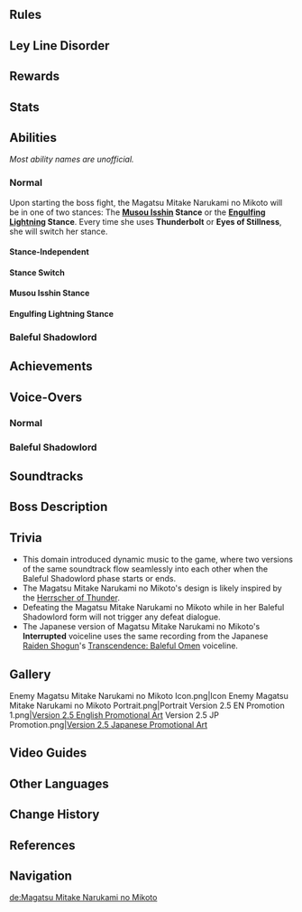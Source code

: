 {{About|the Weekly Boss|the character|The Shogun|the playable character|Raiden Shogun}}
{{Enemy Infobox
|name      = Magatsu Mitake Narukami no Mikoto
|image     = 
<gallery>
Enemy Magatsu Mitake Narukami no Mikoto.png|Archive
Enemy Magatsu Mitake Narukami no Mikoto Full Artwork.png|Full Art
</gallery>
|type      = Weekly Bosses
|title     = Raiden no Inazuma Tono
|family    = Enemies of Note
|dmgtype   = Electro
|weakpoint = no
|ability1  = Fury
|ability2  = Shield
|ability3  = Energy Drain
|ability4  = Teleport
|ability5  = Pushing Vacuum Field
|ability6  = Energy Generation
|ability7  = HP Loss
|voiceEN   = [[imdb:nm3304361|Anne Yatco]]<ref>Twitter: [https://twitter.com/GenshinImpact/status/1430771997605339137 EN VA Announcement]</ref>
|voiceCN   = [https://zh.moegirl.org.cn/菊花花 Juhuahua ({{zh|菊花花}})]<ref>Official Genshin Impact Chinese Website: [https://ys.mihoyo.com/main/news/detail/16261 Raiden Shogun]</ref>
|voiceJP   = {{w|Miyuki Sawashiro|Sawashiro Miyuki ({{ja|沢城みゆき}})}}<ref>Twitter: [https://twitter.com/Genshin_7/status/1413467811591069702 JP VA Announcement]</ref>
|voiceKR   = {{w|ko:박지윤_(성우)|Park Ji-yoon ({{ko|박지윤}})}}<ref>Twitter: [https://twitter.com/genshinimpactkr/status/1430773982895222785 KR VA Announcement]</ref>
|location  = [[End of the Oneiric Euthymia]]
}}
{{Enemy Intro}}

==Rules==
{{Transclude|End of the Oneiric Euthymia|Rules}}

==Ley Line Disorder==
{{Transclude|End of the Oneiric Euthymia|Ley Line Disorder}}

==Rewards==
{{Transclude|End of the Oneiric Euthymia|Rewards}}

==Stats==
{{Enemy Stats
|res1 = Normal

|res2         = Baleful Shadowlord
|resglobal2   = 210%

|res3         = Stunned
|resglobal3   = &minus;50%

|res_title = State
|hp_ratio  = 40
|hp_type   = 2
|atk_ratio = 12
|atk_type  = 2
}}

==Abilities==
''Most ability names are unofficial.''

===Normal===
Upon starting the boss fight, the Magatsu Mitake Narukami no Mikoto will be in one of two stances: The '''[[Musou Isshin]] Stance''' or the '''[[Engulfing Lightning]] Stance'''. Every time she uses '''Thunderbolt''' or '''Eyes of Stillness''', she will switch her stance.

====Stance-Independent====
{{Enemy Attacks
|enemy = Magatsu Mitake Narukami no Mikoto

|name_1 = Ominous Destiny
|desc_1 = The Magatsu Mitake Narukami no Mikoto will accumulate [[Fury|Ominous Destiny]]. Ominous Destiny has a max value of '''900'''. When Ominous Destiny reaches max, she will enter her Baleful Shadowlord state.
* Every 2 seconds, the Magatsu Mitake Narukami no Mikoto gains '''20''' Ominous Destiny.
* When the Magatsu Mitake Narukami no Mikoto hits the player, she gains '''40''' Ominous Destiny. This form of Ominous Destiny accumulation can be triggered once every 2 seconds.

|name_2 = Shield
|desc_2 = When attacked by the player using melee attacks, raises a shield around her that blocks all incoming melee DMG. After being attacked a certain amount of times in this state, drops her shield and performs a counterattack, dealing '''33.3% ATK''', '''8.3% ATK × 3''' as {{Color|Electro DMG}} in the '''Musou Isshin Stance''' or '''16.6% ATK''', '''33.3% ATK''' as {{Color|Electro DMG}} in the '''Engulfing Lightning Stance'''.
* The counterattack can only be triggered after she has successfully defended from '''4''' attacks while shielded.
* After she successfully defending from 4 attacks, any further attacks will have a probability to trigger the counter. This probability increases with every successful defense.
** The counterattack trigger probability is calculated as:<br><math>\text{Probability} = 10 \% \times \text{Successful Defense Count While Shielded}</math>
* The defense count resets to zero '''1.25''' seconds after successfully shielding an attack if not followed up by another. Therefore, slow attacks are less likely to trigger the counterattack.
|caption_2 = Musou Isshin Stance
|file_2_2 = Magatsu Mitake Narukami no Mikoto Shield 2
|caption_2_2 = Engulfing Lightning Stance
|strat_2 = Use ranged attacks to ignore this ability completely; Use high [[poise damage]] attacks to stun her more easily; When the counterattack is triggered, dash behind her to evade.

|name_3 = Stun Recovery
|desc_3 = When recovering from a stunned state, deals '''8.3% ATK''' {{Color|Electro DMG}} around her.

|name_4 = Follow-Up
|desc_4 = If the player is behind the Magatsu Mitake Narukami no Mikoto shortly after she performs '''Slash Combo 1''', '''Slash Combo 3''', '''Cross-Slash''', '''Lightning Summon''', '''Lightning Blade''', or '''Stun Recovery''', swiftly turns around to perform an additional attack.
* In the '''Musou Isshin Stance''', performs a flurry of slashes, dealing '''50% ATK''' as {{Color|Electro DMG}}.
* In the '''Engulfing Lightning Stance''', performs a slash. Explosions will also occur on the ground along the slash's path. The slash and the explosion each deals '''25% ATK''' as {{Color|Electro DMG}}.
|file_4 = Magatsu Mitake Narukami no Mikoto Cross Slash 2
|caption_4 = Musou Isshin Stance
|file_4_2 = Magatsu Mitake Narukami no Mikoto Lightning Summon 2
|caption_4_2 = Engulfing Lightning Stance
}}

====Stance Switch====
{{Enemy Attacks
|enemy = Magatsu Mitake Narukami no Mikoto

|name_1 = Thunderbolt
|desc_1 = Deals '''16.6% ATK''' as {{Color|Electro DMG}} in front of her and switches to the '''Musou Isshin Stance'''. Afterwards, periodically summons thunderbolts that strike the ground, dealing '''16.6% ATK''' as {{Color|Electro DMG}}.

|name_2 = Eyes of Stillness
|desc_2 = Deals '''16.6% ATK''' as {{Color|Electro DMG}} in front of her and switches to the '''Engulfing Lightning Stance'''. Afterwards, periodically summons multiple eyes around the arena that unleash a flurry of slashes shortly after appearing, dealing '''5.6% ATK × 4''' as {{Color|Electro DMG}}.
|strat_2 = Run in a small circle repeatedly. This will trick the game and make the eyes spawn out of the player's path. Alternatively, react fast and dash as soon as an eye spawns.
}}

====Musou Isshin Stance====
{{Enemy Attacks
|enemy = Magatsu Mitake Narukami no Mikoto

|name_1 = Slash Combo 1
|desc_1 = Performs six consecutive strikes, dealing '''8.3% ATK''', '''8.3% ATK''', '''16.6% ATK''', '''8.3% ATK''', '''8.3% ATK''', '''16.6% ATK''' as {{Color|Electro DMG}}. This may be used at the beginning of the fight if the player approaches close to her.
|strat_1 = Run away and beware of the 4th strike which has massive range.

|name_2 = Slash Combo 2
|desc_2 = Dashes at the player, performs a circular slash, and quickly dash to the player behind the player to perform another slash. The circular slash deals '''8.3% ATK × 2''', the dash and the slash deals '''16.6% ATK, 33.3% ATK''' respectively as {{Color|Electro DMG}}.
|file_2 = Magatsu Mitake Narukami no Mikoto Slash Combo 3
|strat_2 = Prepare for this attack when near the boss or when the boss teleports to you. Dash away as soon as she raises her blade, then dash towards her shortly after the first spinning slash.

|name_3 = Cross-Slash
|desc_3 = Dashes towards the player and slashes twice in a cross pattern. The initial dash, the first slash and the second slash deal '''16.6% ATK''', '''8.3% ATK''', and '''58.3% ATK''' respectively as {{Color|Electro DMG}}. This is usually used at the beginning of the fight in the sword stance if the player is near her. 
|file_3 = Magatsu Mitake Narukami no Mikoto Cross Slash 1
|strat_3 = Dash i-frame towards her.

|name_4 = Unbending Lightning
|desc_4 = Launches three discs followed by a horizontal blade at the player. The discs and the horizontal blade each deal '''33.3% ATK''' and '''50% ATK''' respectively as {{Color|Electro DMG}} on contact. This is always use at the beginning of the fight in the sword stance if the player is far away from her.
|strat_4 = Dash sideways when she launches the first and third discs. The horizontal blade is slow and easily avoided.

|name_5 = Illusions
|desc_5 = Separates herself into four illusions that periodically slash at the player, dealing {{Color|Electro DMG}} and launching lightning blades that deal {{Color|Electro DMG}} on contact. Hitting an illusion three times will destroy it.
* One of the illusions will launch two lightning blades in a cross pattern at once, indicating that it is the special illusion. Destroying this illusion will temporarily stun the Magatsu Mitake Narukami no Mikoto. When destroyed, an invisible explosion will hit players in close proximity. This explosion deals no DMG and applies no elemental status, but can trigger hit-related effects.
* The slashes and launched blades from the regular illusions and the special illusion deal '''8.3% ATK''' and '''16.6% ATK''' respectively as {{Color|Electro DMG}}. Staying near any of the illusion will deal repeated damage.
* Destroying the illusion opposite of the special illusion will cause it to explode, dealing '''33.3% ATK''' as {{Color|Electro DMG}}.
*This entire attack sequence is repeated 3 times if the real illusion is not destroyed.

|name_6 = Musou no Hitotachi
|desc_6 = The Magatsu Mitake Narukami no Mikoto [[Vacuum Field|pushes]] nearby players away from her, while Electro seeds descend around the arena, each dealing '''66.6% ATK''' as {{Color|Electro DMG}} upon landing creating a field that deals '''12.5% ATK''' as {{Color|Electro DoT}}. The Magatsu Mitake Narukami no Mikoto then unleashes a flurry of slashes that temporarily freezes players in place within its AoE, dealing '''33.3% ATK × 4''' and '''100% ATK''' as {{Color|Electro DMG}}.
|strat_6 = The edge of the arena is completely unaffected by this attack. Stay at the edge of the arena until the attack is over.
}}

====Engulfing Lightning Stance====
{{Enemy Attacks
|enemy = Magatsu Mitake Narukami no Mikoto

|name_1 = Slash Combo 3
|desc_1 = Performs three consecutive slashes around her. After the last slash, summons lightning in a large area around her. Each hit deals '''16.6% ATK''' as {{Color|Electro DMG}}. This attack is always used when the Magatsu Mitake Narukami no Mikoto teleports to the player's left side.
|file_1 = Magatsu Mitake Narukami no Mikoto Slash Combo 2
|strat_1 = Beware of this attack when the boss teleports to your left. Run away from the AoE. Optionally, dash i-frame the third and fourth hits to close distance.

|name_2 = Slash Combo 4
|desc_2 = Spins her polearm before dashing at the player and performing four consecutive strikes, dealing '''16.6% ATK''', '''8.3% ATK''', '''16.6% ATK''', '''25% ATK''' as {{Color|Electro DMG}}. The initial slash of this combo cannot be dodged using [[Sprinting#Dash|dash]] [[Invincibility Frames|i-frames]].
|strat_2 = Outdistance this attack or dash towards the right when she performs the initial slash.

|name_3 = Lightning Summon
|desc_3 = Spins her polearm and summons lightning in a large area around her, dealing '''66.6% ATK''' as {{Color|Electro DMG}}. This attack cannot be dodged using [[Sprinting#Dash|dash]] [[Invincibility Frames|i-frames]]. This attack is always used when the Magatsu Mitake Narukami no Mikoto teleports to the player's right side.
|file_3 = Magatsu Mitake Narukami no Mikoto Lightning Summon 1
|strat_3 = Beware of this attack when the boss teleports to your right. Immediately start running out of the AoE when she starts spinning her polearm.

|name_4 = Lightning Blade
|desc_4 = Performs an upward slash, dealing '''33.3% ATK''' as {{Color|Electro DMG}} and launching a fast vertical blade forward that deals '''33.3% ATK''' as {{Color|Electro DMG}} to characters in its path. This attack is often used as a follow-up to '''Slash Combo 3''' but can also be used individually.
|strat_4 = Prepare for this attack when far from the boss. Dash to avoid.
|file_4 = Magatsu Mitake Narukami no Mikoto Thunderblade

|name_5 = Magatsu Electroculi
|desc_5 = Summons a Magatsu Electroculus at the center of the arena. If not destroyed after a period of time, the Magatsu Electroculus explodes violently, dealing '''116.6% ATK''' as {{Color|Electro DMG}}. Destroying the Magatsu Electroculus will temporarily stun the Magatsu Mitake Narukami no Mikoto.
|file_5 = Magatsu Mitake Narukami no Mikoto Magatsu Electroculi 1
|strat_5 = Use fast-hitting attacks to destroy the Magatsu Electroculus to stun her.

|name_6 = Magatsu Electroculi (Enhanced)
|desc_6 = Summons three Magatsu Electroculi around the arena while [[Vacuum Field|pushing]] nearby players away from her, dealing '''16.6% ATK''' as {{Color|Electro DMG}}. Each Electroculus marks a large area around itself and charges. If not destroyed after a period of time, the Magatsu Electroculi explode violently, each dealing '''133.3% ATK''' as {{Color|Electro DMG}} across its marked area. Repeated hits have their DMG reduced according to the [[Damage Sequence]].
|file_6 = Magatsu Mitake Narukami no Mikoto Magatsu Electroculi 2
|strat_6 = Use fast-hitting attacks to destroy the closest Magatsu Electroculus and stay in the safe zone.
}}

===Baleful Shadowlord===
{{Enemy Attacks
|enemy = Magatsu Mitake Narukami no Mikoto

|name_1 = Baleful Shadowlord Form
|desc_1 = When '''Ominous Destiny''' reaches max, the Magatsu Mitake Narukami no Mikoto enters the Baleful Shadowlord form, gaining stronger attacks as well as an {{Electro}} [[shield]] that greatly increases her [[RES]]. This shield will be drained by '''8 GU''' ('''~8.3%''') every 10 seconds. This shield is weakest to {{Cryo}}, {{Pyro}}, and {{Dendro}}. Once the shield is depleted, the Magatsu Mitake Narukami no Mikoto will exit the Baleful Shadowlord form, completely recharge all party members' [[Energy]] and become stunned for a period of time with lowered RES.
{{Elemental Shield Data|Electro|96}}

|name_2 = Energy Drain
|desc_2 = While the Magatsu Mitake Narukami no Mikoto is in the Baleful Shadowlord form, active characters will lose 20 Energy every 5 seconds.

|name_3 = Energy Generation
|desc_3 = While the Magatsu Mitake Narukami no Mikoto is in the Baleful Shadowlord form, triggering [[Elemental Reactions]] on her will generate 3 [[Energy|Non-Elemental Energy Particles]]. This generation has a cooldown of 1.5s.

|name_4 = Slash Combo 1
|desc_4 = If the player is in front of the Magatsu Mitake Narukami no Mikoto, performs two horizontal slashes and shoots a bolt at the ground in front of her, dealing '''16.6% ATK''', '''25% ATK''', '''16.6% ATK''' as {{Color|Electro DMG}}. The bolt explodes after a short period of time, dealing '''33.3% ATK''' as {{Color|Electro DMG}}.
|file_4 = Magatsu Mitake Narukami no Mikoto Slash Combo
|strat_4 = Dash behind her to avoid the entire combo.

|name_5 = Slash Combo 2
|desc_5 = If the player is behind the Magatsu Mitake Narukami no Mikoto, swiftly turns and performs a slash. Following the slash, lightning strike the ground along the slash's path, and the Magatsu Mitake Narukami no Mikoto shoots a bolt at the ground in front of her that explodes after a short period of time. The slash, the lightning strikes, the bolt's landing and the bolt's explosion deal '''66.6% ATK''', '''8.3% ATK x 2''', '''16.6% ATK''', and '''33.3% ATK''' respectively as {{Color|Electro DMG}}.
|file_5 = Magatsu Mitake Narukami no Mikoto Slash Combo 2.2
|strat_5 = Dash i-frame towards her around half a second after she raises her blade.

|name_6 = Downward Slash
|desc_6 = Marks a large area in front of her as she charges her blade, dealing '''8.3% ATK''' as {{Color|Electro DoT}} around her, before performing a downward slash, dealing '''116.6% ATK''' as {{Color|Electro DMG}}.
|file_6 = Magatsu Mitake Narukami no Mikoto Attack 1
|strat_6 = Dash i-frame when the attack is about to hit, or run out of the AoE.

|name_7 = Lightning Blade (Enhanced)
|desc_7 = Slashes twice, dealing '''25% ATK × 2''' as {{Color|Electro DMG}} and launching forward five vertical lightning blades, and one horizontal blade at a slower speed. Each vertical and horizontal blade deals '''25% ATK''' and '''50% ATK''' respectively as {{Color|Electro DMG}} to players who come in contact.
|file_7 = Magatsu Mitake Narukami no Mikoto Attack 2
|strat_7 = If close, run behind her. If far, dash through or avoid the projectiles.

|name_8 = Single Slash
|desc_8 = Readies her blade in a sheathed position, before performing a single slash that deals '''50% ATK''' as {{Color|Electro DMG}} around her.
|file_8 = Magatsu Mitake Narukami no Mikoto Attack 3
|strat_8 = Dash i-frame around half a second after the blade flashes.

|name_9 = Slash Flurry
|desc_9 = If the player is far away, readies her blade in a sheathed position, before dashing at the player and performing a flurry of slashes in front of her, dealing '''16.6% ATK''', '''8.3% ATK × 2''', '''33.3% ATK''' as {{Color|Electro DMG}}.
|file_9 = Magatsu Mitake Narukami no Mikoto Attack 4
|strat_9 = Try to stay close to the boss throughout the entire fight to avoid this attack entirely. Otherwise, dash away from the boss to avoid getting caught in the flurry.

|name_10 = Clap
|desc_10 = Summons a pair of hands that follows the player before crushing in, dealing '''50% ATK''' as {{Color|Electro DMG}}.
|file_10 = Magatsu Mitake Narukami no Mikoto Attack 5
|strat_10 = Dash i-frame around half a second after the palms flash.

|name_11 = Puppet's Shadow
|desc_11 = Launches a shadow that follows the player, dealing '''8.3% ATK''' repeatedly as {{Color|Electro DMG}} on contact. After a period of time, the shadow transforms into a hand that smashes down at the player, dealing '''16.6% ATK''' on appearance and '''33.3% ATK''' on landing as {{Color|Electro DMG}}.
|file_11 = Magatsu Mitake Narukami no Mikoto Attack 6
|strat_11 = When the tracking shadow expands into a dark circle, dash away from it immediately.

|name_12 = Baleful Vajra's Destructive Waves
|desc_12 = Summons three totems at the center of the arena that deal '''25% ATK''' as {{Color|Electro DMG}} upon landing. The bolts that landed will periodically release waves of Electro energy that expand outwards. At the end of the bolts' duration, all three bolts will release a wave simultaneously. These waves deal '''50% ATK''' as {{Color|Electro DMG}} to players upon contact.
|file_12 = Magatsu Mitake Narukami no Mikoto Attack 7
|strat_12 = Jump over or dash through the waves. For the final three waves, if far away, dash or jump twice in a row, if close, use a single dash-jump to leap over them. Alternatively, create a [[Wind Current]] using [[Venti]]'s [[Embrace of Winds|1st Ascension Passive]] to avoid this attack entirely.

|name_13 = "The Final Calamity"
|desc_13 = Covers herself within her palms and blinks away, completely draining all party members' Energy and Fighting Spirit, leaving Flowers of Remembrance in the form of an orb. Using elemental attacks on the orb will charge it, and {{Electro}} is significantly more effective than other elements. Once fully charged, a shield will be created at the orb's location. The Magatsu Mitake Narukami no Mikoto marks an unprotected player with the Eye of Stormy Judgement, then performs a massive horizontal slash that temporarily freezes players in place and triggers the [[death]] of the active character regardless of [[shield]] status or any defensive stats.
* 1 Electro attack charges the orb fully, and 1 non-Electro elemental attack charges the orb by '''{{Not a Typo|26%}}''', regardless of the amount of [[Elemental Gauge Theory|gauge units]] applied. The orb can only be charged by non-Electro attacks once every '''0.5s'''. Note that this cooldown is different from the standard elemental application [[Internal Cooldown|ICD]], which is not taken into account for charging the orb.
* Characters protected by the orb's shield will be dealt {{Color|1 True Electro DMG}}. This DMG can be negated using shields.
* Switching characters right before the slash may also result in an instant death, as the game may fail to register the switched in character as protected by the shield.
* In Co-Op Mode, only a single unprotected player will be targeted and be marked with the Eye of Stormy Judgment. If multiple players are unprotected by the orb's shield and a player is marked, only the marked player will die. Other players will take '''66.6% ATK''' as {{Color|Electro DMG}}.
* Although [[Sprinting#Dash|dash]] [[Invincibility Frames|i-frames]] are ineffective against this attack, it can be dodged using [[Mona]]'s [[Mirror Reflection of Doom]] i-frames. It is also possible to use [[Elemental Burst]] i-frames if a character manages to recharge Energy to full after the Energy drain at the beginning of this attack.
* [[Hu Tao]]'s [[Butterfly's Embrace|6th Constellation]] and [[Kuki Shinobu]]'s [[To Ward Weakness|6th Constellation]] will activate and allow them to survive this attack.
|file_13 = Magatsu Mitake Narukami no Mikoto The Final Calamity
|caption_13 = Protected
|file_13_2 = Magatsu Mitake Narukami no Mikoto The Final Calamity 2
|caption_13_2 = Unprotected
|file_13_3 = Magatsu Mitake Narukami no Mikoto The Final Calamity 3
|caption_13_3 = Mirror Reflection of Doom i-frames
|file_13_4 = Magatsu Mitake Narukami no Mikoto The Final Calamity 4
|caption_13_4 = Elemental Burst i-frames
|strat_13 = Use an Electro character or a character with a window of continuous elemental attacks to activate the shield and stay under its protection.
}}

==Achievements==
{{Achievement Topic Table|topic=Magatsu Mitake Narukami no Mikoto|requirements=1}}

==Voice-Overs==
===Normal===
{{VO/Enemy
|enemy                   = Magatsu Mitake Narukami no Mikoto
|vo_01_00_title          = Teleport
|vo_01_01_file           = VO {lang}{name} - Inferior.ogg
|vo_01_01_tx_en          = Inferior.
|vo_01_01_tx_zh          = 太慢了。
|vo_01_01_rm_zh          = Tàimànle.
|vo_01_01_tx_ja          = 遅い。
|vo_01_01_rm_ja          = Osoi.
|vo_01_01_tx_ko          = 너무 느리군
|vo_01_01_rm_ko          = 

|vo_02_00_title          = Cross Slash
|vo_02_01_file           = VO {lang}{name} - Thunder.ogg
|vo_02_01_tx_en          = Thunder.
|vo_02_01_tx_zh          = 雷鸣！
|vo_02_01_rm_zh          = Léimíng!
|vo_02_01_tx_ja          = 雷鳴！
|vo_02_01_rm_ja          = Raimei!
|vo_02_01_tx_ko          = 뇌명!
|vo_02_01_rm_ko          = 

|vo_03_00_title          = Slash Combo 2
|vo_03_01_file           = VO {lang}{name} - This World A Fleeting Shadow.ogg
|vo_03_01_tx_en          = This world, a fleeting shadow.
|vo_03_01_tx_zh          = 尘世如影。
|vo_03_01_rm_zh          = Chénshì rú yǐng.
|vo_03_01_tx_ja          = この世はまるで影のよう……
|vo_03_01_rm_ja          = Kono yo wa maru de kage no you......
|vo_03_01_tx_ko          = 속세는 그림자와 같지
|vo_03_01_rm_ko          = 

|vo_04_00_title          = Slash Combo 4 (Initiation)
|vo_04_01_tx_en          = {{A|VO Magatsu Mitake Narukami no Mikoto - Approaching Lightning 01.ogg}} {{A|VO Magatsu Mitake Narukami no Mikoto - Approaching Lightning 02.ogg}} {{A|VO Magatsu Mitake Narukami no Mikoto - Approaching Lightning 03.ogg}}

|vo_05_00_title          = Slash Combo 4 (Light)
|vo_05_01_tx_en          = {{A|VO Magatsu Mitake Narukami no Mikoto - Origin Attack Light 01.ogg}} {{A|VO Magatsu Mitake Narukami no Mikoto - Origin Attack Light 02.ogg}} {{A|VO Magatsu Mitake Narukami no Mikoto - Origin Attack Light 03.ogg}} {{A|VO Magatsu Mitake Narukami no Mikoto - Origin Attack Light 04.ogg}} {{A|VO Magatsu Mitake Narukami no Mikoto - Origin Attack Light 05.ogg}} <!---Not sure if these play at all for Shogun tbh--->

|vo_06_00_title          = Slash Combo 4 (Heavy)
|vo_06_01_tx_en          = {{A|VO Magatsu Mitake Narukami no Mikoto - Origin Attack Heavy 01.ogg}} {{A|VO Magatsu Mitake Narukami no Mikoto - Origin Attack Heavy 02.ogg}} {{A|VO Magatsu Mitake Narukami no Mikoto - Origin Attack Heavy 03.ogg}}

|vo_07_00_title          = Magatsu Electroculi
|vo_07_01_file           = VO {lang}{name} - The Eye Sweeps The Lands.ogg
|vo_07_01_tx_en          = The eye sweeps the lands!
|vo_07_01_tx_zh          = 此眼遍观浮世。
|vo_07_01_rm_zh          = Cǐyǎn biànguān fúshì.
|vo_07_01_tx_ja          = この目で俗世を見届けましょう。
|vo_07_01_rm_ja          = Kono me de zokusei wo mitodokemashou.
|vo_07_01_tx_ko          = 이 눈으로 속세를 꿰뚫어 보리!
|vo_07_01_rm_ko          = 

|vo_08_00_title          = Magatsu Electroculi (Enhanced)
|vo_08_01_file           = VO {lang}{name} - Lightning Falls On The Land Of Eternity.ogg
|vo_08_01_tx_en          = Lightning falls on the land of eternity!
|vo_08_01_tx_zh          = 雷光所照，永恒之土。
|vo_08_01_rm_zh          = Léiguāng suǒ zhào, yǒnghéng zhī tǔ.
|vo_08_01_tx_ja          = 雷光よ、永遠の土を照らさん。
|vo_08_01_rm_ja          = Raikou yo, eien no tsuchi wo terasan.
|vo_08_01_tx_ko          = 뇌광이 영원의 땅을 비추는구나
|vo_08_01_rm_ko          = 

|vo_09_00_title          = Thunderbolt
|vo_09_01_file           = VO {lang}{name} - Lightning Obey Me.ogg
|vo_09_01_tx_en          = Lightning, obey me!
|vo_09_01_tx_zh          = 稻光，随我号令！
|vo_09_01_rm_zh          = Dàoguāng, suí wǒ hàolìng!
|vo_09_01_tx_ja          = 稲光、我が命の下に。
|vo_09_01_rm_ja          = Inabikari, waga mei no moto ni.
|vo_09_01_tx_ko          = 번개여, 나의 호령을 따르라!
|vo_09_01_rm_ko          = 

|vo_10_00_title          = Eyes of Stillness
|vo_10_01_file           = VO {lang}{name} - Stillness Transcending.ogg
|vo_10_01_tx_en          = Stillness, transcending!
|vo_10_01_tx_zh          = 无想之阵！
|vo_10_01_rm_zh          = Wúxiǎng zhī zhèn!
|vo_10_01_tx_ja          = 無想の陣。
|vo_10_01_rm_ja          = Musou no jin.
|vo_10_01_tx_ko          = 무상의 진!
|vo_10_01_rm_ko          = 

|vo_11_00_title          = Lightning Summon
|vo_11_01_file           = VO {lang}{name} - Strike Dead.ogg
|vo_11_01_tx_en          = Strike dead!
|vo_11_01_tx_zh          = 万雷归葬！
|vo_11_01_rm_zh          = Wàn léi guīzàng!
|vo_11_01_tx_ja          = 万雷を以って、葬り去りましょう！
|vo_11_01_rm_ja          = Banrai wo motte, houmuri-sarimashou!
|vo_11_01_tx_ko          = 번개와 함께 흙으로 돌아가라
|vo_11_01_rm_ko          = 

|vo_12_00_title          = Illusions
|vo_12_01_file           = VO {lang}{name} - Illusions Are But Distractions.ogg
|vo_12_01_tx_en          = Illusions are but distractions!
|vo_12_01_tx_zh          = 须臾泡影。
|vo_12_01_rm_zh          = Xūyú pàoyǐng.
|vo_12_01_tx_ja          = 須臾の泡影。
|vo_12_01_rm_ja          = Shuyu no houei.
|vo_12_01_tx_ko          = 찰나의 포영!
|vo_12_01_rm_ko          = 

|vo_13_00_title          = Unbending Lightning
|vo_13_01_file           = VO {lang}{name} - Lightning Does Not Bend To The Will Of Mortals.ogg
|vo_13_01_tx_en          = Lightning does not bend to the will of mortals.
|vo_13_01_tx_zh          = 雷电，不会随凡人的意志改变！
|vo_13_01_rm_zh          = Léidiàn, bùhuì suí fánrén de yìzhì gǎibiàn!
|vo_13_01_tx_ja          = 雷電がただの人間などに、意思を変えられることはありません。
|vo_13_01_rm_ja          = Raiden ga tada no ningen nado ni, ishi wo kaerareru koto wa arimasen.
|vo_13_01_tx_ko          = 뇌전은 인간의 의지따위로 변하지 않아
|vo_13_01_rm_ko          = 

|vo_14_00_title          = Shielding
|vo_14_01_file           = VO {lang}{name} - Pathetic.ogg
|vo_14_01_tx_en          = Pathetic.
|vo_14_01_tx_zh          = 可笑。
|vo_14_01_rm_zh          = Kěxiào.
|vo_14_01_tx_ja          = こっけいです。
|vo_14_01_rm_ja          = Kokkei desu.
|vo_14_01_tx_ko          = 가소롭군!
|vo_14_01_rm_ko          = 
|vo_14_02_file           = VO {lang}{name} - Weak.ogg
|vo_14_02_tx_en          = Weak.
|vo_14_02_tx_zh          = 无力。
|vo_14_02_rm_zh          = Wúlì.
|vo_14_02_tx_ja          = 無力なり。
|vo_14_02_rm_ja          = Muryoku nari.
|vo_14_02_tx_ko          = 가소롭군
|vo_14_02_rm_ko          = 

|vo_15_00_title          = Shield Counterattack
|vo_15_01_file           = VO {lang}{name} - Begone.ogg
|vo_15_01_tx_en          = Begone!
|vo_15_01_tx_zh          = 退下！
|vo_15_01_rm_zh          = Tuìxià!
|vo_15_01_tx_ja          = 下がりなさい！
|vo_15_01_rm_ja          = Sagarinasai!
|vo_15_01_tx_ko          = 물러나!
|vo_15_01_rm_ko          = 

|vo_16_00_title          = Interrupted
|vo_16_01_file           = VO {lang}{name} - Shattered.ogg
|vo_16_01_tx_en          = Shattered...!
|vo_16_01_tx_zh          = 看破…
|vo_16_01_rm_zh          = Kànpò...
|vo_16_01_tx_ja          = 見切りました。
|vo_16_01_rm_ja          = Mikirimashita.
|vo_16_01_tx_ko          = 간파했군
|vo_16_01_rm_ko          = 

|vo_17_00_title          = Stun Recovery
|vo_17_01_file           = VO {lang}{name} - Absurd.ogg
|vo_17_01_tx_en          = Absurd!
|vo_17_01_tx_zh          = 荒谬！
|vo_17_01_rm_zh          = Huāngmiù!
|vo_17_01_tx_ja          = 愚かな。
|vo_17_01_rm_ja          = Oroka-na.
|vo_17_01_tx_ko          = 터무니 없군
|vo_17_01_rm_ko          = 

|vo_18_00_title          = Follow-Up (Musou Isshin Stance)
|vo_18_01_file           = VO {lang}{name} - Your Verdict Is Decided.ogg
|vo_18_01_tx_en          = Your verdict is decided!
|vo_18_01_tx_zh          = 裁决既定！
|vo_18_01_rm_zh          = Cáijué jìdìng!
|vo_18_01_tx_ja          = 裁きは既に下りました。
|vo_18_01_rm_ja          = Sabaki wa sude ni kudarimashita.
|vo_18_01_tx_ko          = 판결이 내려졌다
|vo_18_01_rm_ko          = 

|vo_19_00_title          = Follow-Up (Engulfing Lightning Stance)
|vo_19_01_file           = VO {lang}{name} - This Ends Now.ogg
|vo_19_01_tx_en          = This Ends Now!
|vo_19_01_tx_zh          = 该结束了！
|vo_19_01_rm_zh          = Gāi jiéshùle!
|vo_19_01_tx_ja          = 終わりです。
|vo_19_01_rm_ja          = Owari desu.
|vo_19_01_tx_ko          = 슬슬, 끝내지
|vo_19_01_rm_ko          = 

|vo_19_02_file           = VO {lang}{name} - Evasion Is Futile.ogg
|vo_19_02_tx_en          = Evasion is futile!
|vo_19_02_tx_zh          = 无所遁藏！
|vo_19_02_rm_zh          = Wú suǒ dùncáng!
|vo_19_02_tx_ja          = 隠れる術はありません。
|vo_19_02_rm_ja          = Kakureru sube wa arimasen.
|vo_19_02_tx_ko          = 숨을 곳은 없다
|vo_19_02_rm_ko          = 

|vo_20_00_title          = Musou no Hitotachi
|vo_20_01_file           = VO {lang}{name} - Without Yearning All Returns To Silence.ogg
|vo_20_01_tx_en          = Without yearning, all returns to silence.
|vo_20_01_tx_zh          = 无念无想，四海归寂！
|vo_20_01_rm_zh          = Wúniàn wúxiǎng, sìhǎi guī jì!
|vo_20_01_tx_ja          = 無念無想、全てを無へ！
|vo_20_01_rm_ja          = Munen musou, subete wo mu he!
|vo_20_01_tx_ko          = 무념무상, 천하가 고요하리!
|vo_20_01_rm_ko          = 
|vo_20_02_file           = VO {lang}{name} - All Desire Can Be Broken.ogg
|vo_20_02_tx_en          = All desire can be broken!
|vo_20_02_tx_zh          = 无念无想，一刀断绝！
|vo_20_02_rm_zh          = Wúniàn wúxiǎng, yīdāo duànjué!
|vo_20_02_tx_ja          = 無念無想、一刀断絶！
|vo_20_02_rm_ja          = Munen musou, ittou-danzetsu!
|vo_20_02_tx_ko          = 무념무상, 일도단절!
|vo_20_02_rm_ko          = 

|vo_21_00_title          = Staggered (Light)
|vo_21_01_tx_en          = {{A|VO Magatsu Mitake Narukami no Mikoto - Staggered Light 01.ogg}} {{A|VO Magatsu Mitake Narukami no Mikoto - Staggered Light 02.ogg}}

|vo_22_00_title          = Staggered (Heavy)
|vo_22_01_tx_en          = {{A|VO Magatsu Mitake Narukami no Mikoto - Staggered Heavy 01.ogg}} {{A|VO Magatsu Mitake Narukami no Mikoto - Staggered Heavy 02.ogg}}

|vo_23_00_title          = Defeat
|vo_23_01_file           = VO {lang}{name} - Only Emptiness Awaits.ogg
|vo_23_01_tx_en          = Only emptiness awaits...
|vo_23_01_tx_zh          = 无物…永恒…
|vo_23_01_rm_zh          = Wú wù... Yǒnghéng...
|vo_23_01_tx_ja          = 永遠は、無かったのですね…
|vo_23_01_rm_ja          = Eien wa, nakatta no desu ne...
|vo_23_01_tx_ko          = 
|vo_23_01_rm_ko          = 
|vo_23_02_file           = VO {lang}{name} - Euthymia Crumbles Before Me Ugh.ogg
|vo_23_02_tx_en          = Euthymia... crumbles... before me. Ugh.
|vo_23_02_tx_zh          = 净土…幻灭…
|vo_23_02_rm_zh          = Jìngtǔ... Huànmiè...
|vo_23_02_tx_ja          = 浄土… 幻滅…
|vo_23_02_rm_ja          = Joudo... Genmetsu...
|vo_23_02_tx_ko          = 그 무엇도 영원한 것은 없다
|vo_23_02_rm_ko          = 
}}

===Baleful Shadowlord===
{{VO/Enemy
|enemy                   = Magatsu Mitake Narukami no Mikoto
|vo_01_00_title          = Transition
|vo_01_01_file           = VO {lang}{name} - This Body Is Eternal.ogg
|vo_01_01_tx_en          = This body is eternal.
|vo_01_01_tx_zh          = 此身，即永恒！
|vo_01_01_rm_zh          = Cǐ shēn, jí yǒnghéng!
|vo_01_01_tx_ja          = この身こそ、永遠なり！
|vo_01_01_rm_ja          = Kono mi koso, eien nari!
|vo_01_01_tx_ko          = 이 몸이 곧 영원이다
|vo_01_01_rm_ko          = 

|vo_02_00_title          = Lightning Blade
|vo_02_01_file           = VO {lang}{name} - Ruin Follows My Blade.ogg
|vo_02_01_tx_en          = Ruin, follows my blade!
|vo_02_01_tx_zh          = 分断溃灭！
|vo_02_01_rm_zh          = Fēnduàn kuìmiè!
|vo_02_01_tx_ja          = あなたを切り裂きましょう！
|vo_02_01_rm_ja          = Anata wo kirisakimashou!
|vo_02_01_tx_ko          = 궤멸하라!
|vo_02_01_rm_ko          = 

|vo_03_00_title          = Slash Combo 1
|vo_03_01_file           = VO {lang}{name} - Purge All Obstacles.ogg
|vo_03_01_tx_en          = Purge all obstacles!
|vo_03_01_tx_zh          = 诸碍，当斩！
|vo_03_01_rm_zh          = Zhū'ài, dāng zhǎn!
|vo_03_01_tx_ja          = 邪魔者を、断ち切りましょう。
|vo_03_01_rm_ja          = Jamamono wo, tachikirimashou.
|vo_03_01_tx_ko          = 방해는 모두 베겠노라
|vo_03_01_rm_ko          = 

|vo_04_00_title          = Slash Combo 2
|vo_04_01_file           = VO {lang}{name} - Inferior 2.ogg
|vo_04_01_tx_en          = Inferior!
|vo_04_01_tx_zh          = 愚钝！
|vo_04_01_rm_zh          = Yúdùn!
|vo_04_01_tx_ja          = 愚鈍ですね。
|vo_04_01_rm_ja          = Gudon desu ne.
|vo_04_01_tx_ko          = 어리석군
|vo_04_01_rm_ko          = 

|vo_05_00_title          = Downward Slash
|vo_05_01_file           = VO {lang}{name} - Perish.ogg
|vo_05_01_tx_en          = Perish!
|vo_05_01_tx_zh          = 断绝！
|vo_05_01_rm_zh          = Duànjué!
|vo_05_01_tx_ja          = 断絶！
|vo_05_01_rm_ja          = Danzetsu!
|vo_05_01_tx_ko          = 단절!
|vo_05_01_rm_ko          = 

|vo_06_00_title          = The Final Calamity
|vo_06_01_file           = VO {lang}{name} - Witness The Final Calamity.ogg
|vo_06_01_tx_en          = Witness... the final calamity!
|vo_06_01_tx_zh          = 终归…万劫！
|vo_06_01_rm_zh          = Zhōng guī... wàn jié!
|vo_06_01_tx_ja          = 永劫に帰せ！
|vo_06_01_rm_ja          = Eigou ni kise!
|vo_06_01_tx_ko          = 그 끝은 만겁일지니
|vo_06_01_rm_ko          = 

|vo_07_00_title          = Clap/The Puppet's Shadow
|vo_07_01_file           = VO {lang}{name} - There Is No Escape.ogg
|vo_07_01_tx_en          = There is no escape!
|vo_07_01_tx_zh          = 以此为牢。
|vo_07_01_rm_zh          = Yǐ cǐ wéi láo.
|vo_07_01_tx_ja          = 雷の檻。
|vo_07_01_rm_ja          = Ikazuchi no ori.
|vo_07_01_tx_ko          = 감옥으로 만들어 주지
|vo_07_01_rm_ko          = 

|vo_08_00_title          = Baleful Vajra's Destructive Waves
|vo_08_01_file           = VO {lang}{name} - Eternity Is In My Hands.ogg
|vo_08_01_tx_en          = Eternity is in my hands!
|vo_08_01_tx_zh          = 千手，缚尽！
|vo_08_01_rm_zh          = Qiān shǒu, fù jìn!
|vo_08_01_tx_ja          = 千手の縛め！
|vo_08_01_rm_ja          = Senju no imashime!
|vo_08_01_tx_ko          = 천수의 속박!
|vo_08_01_rm_ko          = 

|vo_09_00_title          = Slash Flurry
|vo_09_01_file           = VO {lang}{name} - Sever Baleful Shadowlord.ogg
|vo_09_01_tx_en          = Sever!
|vo_09_01_tx_zh          = 破！
|vo_09_01_rm_zh          = Pò!
|vo_09_01_tx_ja          = 滅！
|vo_09_01_rm_ja          = Metsu!
|vo_09_01_tx_ko          = 뚫려라!
|vo_09_01_rm_ko          = 

|vo_10_00_title          = Return to Normal State
|vo_10_01_file           = VO {lang}{name} - Aeugh.ogg
|vo_10_01_tx_en          = Aeugh...
|vo_10_01_tx_zh          = 呼…呼…呼…呼…
|vo_10_01_rm_zh          = Hu... hu... hu... hu...
|vo_10_01_tx_ja          = はぁっ…
|vo_10_01_rm_ja          = Haa'...
|vo_10_01_tx_ko          = 허… 흣…
|vo_10_01_rm_ko          = 
}}

==Soundtracks==
{{Soundtracks by Category Table|type=combat}}

==Boss Description==
{{Description|This is the form of the [[The Shogun|puppet]] that inherited the Raiden Shogun's authority takes when she is opposing those who threaten Eternity.<br>As the Raiden Shogun's assistant in pursuing eternity, she has never doubted, never felt fear, never given anything less than her best, never been disturbed by idle thoughts.<br>She once heard about how [[Ei]] had shouldered a similar duty when [[Makoto]] was also present, suffering much agonizing loss in the process. When the two shadows overlapped once more, however, she could only see the countless fine fractures in what should have been "her" eternal will. Since fate is destined for cyclicality, she must fulfill her promise and declare war on "her."<br><br>''Mine is the most supreme and noble form. Power over the realm has been vested within me, and I am the essence of all that is the "Raiden Shogun."<br>"Naturally, I have also inherited the pain of Ei's countless losses and her will to attain eternity.<br>"Resolve, valor, love, hate... They will all twist in the river of time.<br>"But the 'rules' will never change"''|[[Archive]]}}

==Trivia==
* This domain introduced dynamic music to the game, where two versions of the same soundtrack flow seamlessly into each other when the Baleful Shadowlord phase starts or ends.
* The Magatsu Mitake Narukami no Mikoto's design is likely inspired by the [[w:c:honkaiimpact3:Herrscher of Thunder|Herrscher of Thunder]].
* Defeating the Magatsu Mitake Narukami no Mikoto while in her Baleful Shadowlord form will not trigger any defeat dialogue.
* The Japanese version of Magatsu Mitake Narukami no Mikoto's '''Interrupted''' voiceline uses the same recording from the Japanese [[Raiden Shogun]]'s [[Transcendence: Baleful Omen]] voiceline.

==Gallery==
<gallery>
Enemy Magatsu Mitake Narukami no Mikoto Icon.png|Icon
Enemy Magatsu Mitake Narukami no Mikoto Portrait.png|Portrait
Version 2.5 EN Promotion 1.png|[https://twitter.com/genshinimpact/status/1499565217310720001 Version 2.5 English Promotional Art]
Version 2.5 JP Promotion.png|[https://twitter.com/genshin_7/status/1495699829280079872 Version 2.5 Japanese Promotional Art]
</gallery>

==Video Guides==
{{EVT
|video1   = https://youtu.be/cod4zmKNfn0
}}

==Other Languages==
{{Other Languages
|en      = Magatsu Mitake Narukami no Mikoto
|zhs     = 祸津御建鸣神命
|zhs_rm  = Huòjīn Yùjiàn Míngshén Mìng
|zht     = 禍津御建鳴神命
|zht_rm  = Huòjīn Yùjiàn Míngshén Mìng
|zh_tl   = The Almighty Warlord Thunder God, Calamity Bringer{{Sino|zh|ja}}
|ja      = 禍津御建鳴神&zwj;命
|ja_rm   = Magatsu Mitake Narukami no Mikoto
|ja_tl   = The Almighty Warlord Thunder God, Calamity Bringer
|ko      = 마가츠 미타케 나루카미 노 미코토
|es      = Todopoderosa Narukami de la catástrofe
|es_tl   = Almighty Narukami of the Catastrophe
|fr      = Narukami no Mikoto la destructrice
|fr_tl   = Narukami no Mikoto the Destroyer
|ru      = Магацу митакэ Наруками но микото
|th      = Magatsu Mitake Narukami no Mikoto
|vi      = Magatsu Mitake Narukami no Mikoto<!--ref: this domain's Ley Line Disorder and her name above HP bar-->/<br>Magatsutakemi Narukami no Mikoto<ref>Achievement Description: [[Death Proof]]</ref>
|de      = Magatsu Mitake Narukami no Mikoto
|id      = Magatsu Mitake Narukami no Mikoto
|pt      = Narukami, Comandante da Catástrofe
|pt_tl   = Narukami, Commander of the Catastrophe
|tr      = Magatsu Mitake Narukami no Mikoto
|it      = Magatsu Mitake Narukami no Mikoto
}}

==Change History==
{{Change History|2.5}}

==References==
{{Reflist}}

==Navigation==
{{Enemy Navbox|bosses}}

[[de:Magatsu Mitake Narukami no Mikoto]]